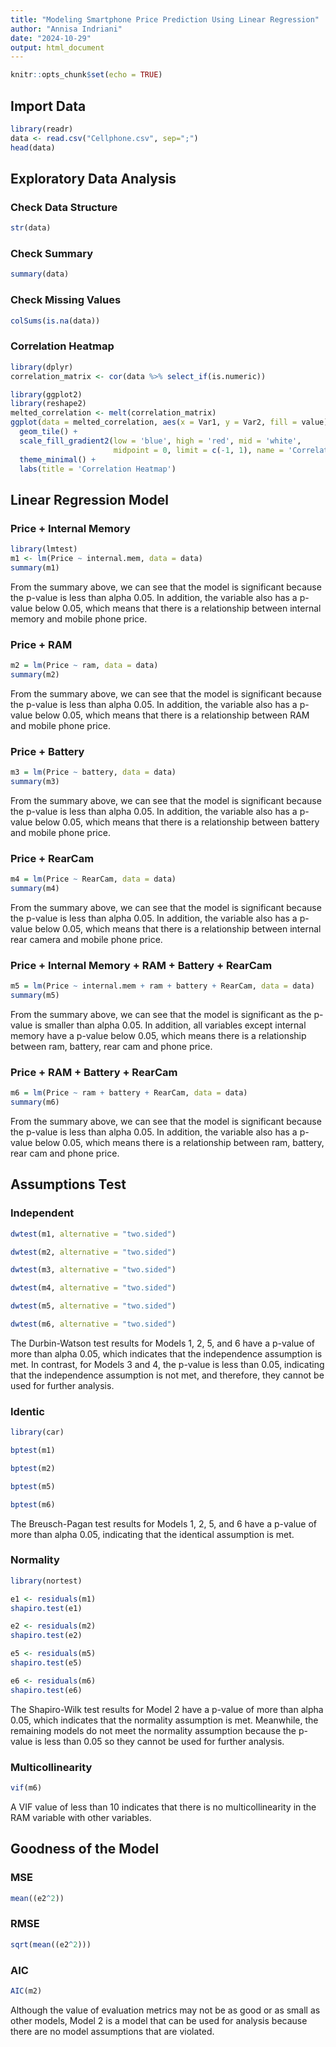 ---
title: "Modeling Smartphone Price Prediction Using Linear Regression"
author: "Annisa Indriani"
date: "2024-10-29"
output: html_document
---

```{r setup, include=FALSE}
knitr::opts_chunk$set(echo = TRUE)
```

## Import Data

```{r}
library(readr)
data <- read.csv("Cellphone.csv", sep=";")
head(data)
```

## Exploratory Data Analysis

### Check Data Structure 

```{r}
str(data)
```

### Check Summary 

```{r}
summary(data)
```

### Check Missing Values

```{r}
colSums(is.na(data))
```

### Correlation Heatmap

```{r}
library(dplyr)
correlation_matrix <- cor(data %>% select_if(is.numeric))

library(ggplot2)
library(reshape2)
melted_correlation <- melt(correlation_matrix)
ggplot(data = melted_correlation, aes(x = Var1, y = Var2, fill = value)) +
  geom_tile() +
  scale_fill_gradient2(low = 'blue', high = 'red', mid = 'white', 
                       midpoint = 0, limit = c(-1, 1), name = 'Correlation') +
  theme_minimal() +
  labs(title = 'Correlation Heatmap')
```

## Linear Regression Model

### Price + Internal Memory

```{r}
library(lmtest)
m1 <- lm(Price ~ internal.mem, data = data)
summary(m1)
```

From the summary above, we can see that the model is significant because the p-value is less than alpha 0.05. In addition, the variable also has a p-value below 0.05, which means that there is a relationship between internal memory and mobile phone price.

### Price + RAM

```{r}
m2 = lm(Price ~ ram, data = data)
summary(m2)
```

From the summary above, we can see that the model is significant because the p-value is less than alpha 0.05. In addition, the variable also has a p-value below 0.05, which means that there is a relationship between RAM and mobile phone price.

### Price + Battery

```{r}
m3 = lm(Price ~ battery, data = data)
summary(m3)
```

From the summary above, we can see that the model is significant because the p-value is less than alpha 0.05. In addition, the variable also has a p-value below 0.05, which means that there is a relationship between battery and mobile phone price.

### Price + RearCam

```{r}
m4 = lm(Price ~ RearCam, data = data)
summary(m4)
```

From the summary above, we can see that the model is significant because the p-value is less than alpha 0.05. In addition, the variable also has a p-value below 0.05, which means that there is a relationship between internal rear camera and mobile phone price.

### Price + Internal Memory + RAM + Battery + RearCam

```{r}
m5 = lm(Price ~ internal.mem + ram + battery + RearCam, data = data)
summary(m5)
```

From the summary above, we can see that the model is significant as the p-value is smaller than alpha 0.05. In addition, all variables except internal memory have a p-value below 0.05, which means there is a relationship between ram, battery, rear cam and phone price.

### Price + RAM + Battery + RearCam

```{r}
m6 = lm(Price ~ ram + battery + RearCam, data = data)
summary(m6)
```

From the summary above, we can see that the model is significant because the p-value is less than alpha 0.05. In addition, the variable also has a p-value below 0.05, which means there is a relationship between ram, battery, rear cam and phone price.

## Assumptions Test

### Independent

```{r}
dwtest(m1, alternative = "two.sided")
```

```{r}
dwtest(m2, alternative = "two.sided")
```

```{r}
dwtest(m3, alternative = "two.sided")
```

```{r}
dwtest(m4, alternative = "two.sided")
```

```{r}
dwtest(m5, alternative = "two.sided")
```

```{r}
dwtest(m6, alternative = "two.sided")
```

The Durbin-Watson test results for Models 1, 2, 5, and 6 have a p-value of more than alpha 0.05, which indicates that the independence assumption is met. In contrast, for Models 3 and 4, the p-value is less than 0.05, indicating that the independence assumption is not met, and therefore, they cannot be used for further analysis.

### Identic

```{r}
library(car)
```

```{r}
bptest(m1)
```

```{r}
bptest(m2)
```

```{r}
bptest(m5)
```

```{r}
bptest(m6)
```

The Breusch-Pagan test results for Models 1, 2, 5, and 6 have a p-value of more than alpha 0.05, indicating that the identical assumption is met.

### Normality

```{r}
library(nortest)
```

```{r}
e1 <- residuals(m1)
shapiro.test(e1)
```

```{r}
e2 <- residuals(m2)
shapiro.test(e2)
```

```{r}
e5 <- residuals(m5)
shapiro.test(e5)
```

```{r}
e6 <- residuals(m6)
shapiro.test(e6)
```

The Shapiro-Wilk test results for Model 2 have a p-value of more than alpha 0.05, which indicates that the normality assumption is met. Meanwhile, the remaining models do not meet the normality assumption because the p-value is less than 0.05 so they cannot be used for further analysis.

### Multicollinearity

```{r}
vif(m6)
```

A VIF value of less than 10 indicates that there is no multicollinearity in the RAM variable with other variables.

## Goodness of the Model

### MSE

```{r}
mean((e2^2))
```

### RMSE

```{r}
sqrt(mean((e2^2)))
```

### AIC

```{r}
AIC(m2)
```

Although the value of evaluation metrics may not be as good or as small as other models, Model 2 is a model that can be used for analysis because there are no model assumptions that are violated.
